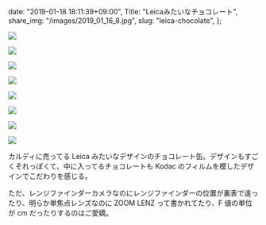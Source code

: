   date: "2019-01-18 18:11:39+09:00",
  Title: "Leicaみたいなチョコレート",
  share_img: "/images/2019_01_16_8.jpg",
  slug: "leica-chocolate",
};

![](/images/2019_01_16_1.jpg)

![](/images/2019_01_16_2.jpg)

![](/images/2019_01_16_3.jpg)

![](/images/2019_01_16_4.jpg)

![](/images/2019_01_16_5.jpg)

![](/images/2019_01_16_6.jpg)

![](/images/2019_01_16_7.jpg)

![](/images/2019_01_16_8.jpg)

カルディに売ってる Leica みたいなデザインのチョコレート缶。デザインもすごくそれっぽくて、中に入ってるチョコレートも Kodac のフィルムを模したデザインでこだわりを感じる。

ただ、レンジファインダーカメラなのにレンジファインダーの位置が裏表で違ったり、明らか単焦点レンズなのに ZOOM LENZ って書かれてたり、F 値の単位が cm だったりするのはご愛嬌。

